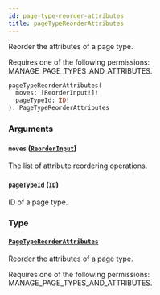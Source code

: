 ```yaml
---
id: page-type-reorder-attributes
title: pageTypeReorderAttributes
---
```


Reorder the attributes of a page type.

Requires one of the following permissions: MANAGE_PAGE_TYPES_AND_ATTRIBUTES.

```graphql
pageTypeReorderAttributes(
  moves: [ReorderInput!]!
  pageTypeId: ID!
): PageTypeReorderAttributes
```

### Arguments

#### `moves` ([`ReorderInput`](../../../developer/api-reference/inputs/reorder-input))

The list of attribute reordering operations.

#### `pageTypeId` ([`ID`](../../../developer/api-reference/scalars/id))

ID of a page type.

### Type

#### [`PageTypeReorderAttributes`](../../../developer/api-reference/objects/page-type-reorder-attributes)

Reorder the attributes of a page type.

Requires one of the following permissions: MANAGE_PAGE_TYPES_AND_ATTRIBUTES.
